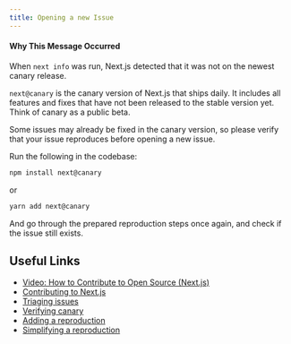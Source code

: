 ```yaml
---
title: Opening a new Issue
---
```


#### Why This Message Occurred

When `next info` was run, Next.js detected that it was not on the newest canary release.

`next@canary` is the canary version of Next.js that ships daily. It includes all features and fixes that have not been released to the stable version yet. Think of canary as a public beta.

Some issues may already be fixed in the canary version, so please verify that your issue reproduces before opening a new issue.

Run the following in the codebase:

```bash filename="Terminal"
npm install next@canary
```

or

```bash filename="Terminal"
yarn add next@canary
```

And go through the prepared reproduction steps once again, and check if the issue still exists.

## Useful Links

- [Video: How to Contribute to Open Source (Next.js)](https://www.youtube.com/watch?v=cuoNzXFLitc)
- [Contributing to Next.js](https://github.com/vercel/next.js/blob/canary/contributing.md)
- [Triaging issues](https://github.com/vercel/next.js/blob/canary/contributing/repository/triaging.md)
- [Verifying canary](https://github.com/vercel/next.js/blob/canary/.github/verify-canary.md)
- [Adding a reproduction](https://github.com/vercel/next.js/blob/canary/.github/invalid-reproduction.md)
- [Simplifying a reproduction](https://github.com/vercel/next.js/blob/canary/.github/simplify-reproduction.md)
